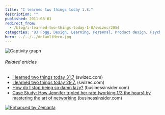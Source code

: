 ```yaml
---
title: "I learned two things today 1.8."
description: ""
published: 2011-08-01
redirect_from:
  - /blog/i-learned-two-things-today-1-8/swizec/2054
categories: "BJ Fogg, Design, Learning, Personal, Product design, Psychology, Tea, Twitter"
hero: ../../../defaultHero.jpg
---
```


![](http://swizec.com/blog/wp-content/uploads/2011/08/dbef20877a0c4b5fb6bf32c8b95fdb1e_73.jpg "Captivity graph")![]()![]()![]()![]()![]()

###### Related articles

- [I learned two things today 31.7](http://swizec.com/blog/i-learned-two-things-today-31-7/swizec/2040) (swizec.com)
- [I learned two things today 29.7.](http://swizec.com/blog/i-learned-two-things-today-29-7/swizec/2022) (swizec.com)
- [How do I stop being so damn lazy?](http://www.businessinsider.com/how-do-i-stop-being-so-damn-lazy-2011-7) (businessinsider.com)
- [Case Study: How Jennifer tripled her rate (working 1/3 the hours) by mastering the art of networking](http://www.businessinsider.com/case-study-how-jennifer-tripled-her-rate-working-13-the-hours-by-mastering-the-art-of-networking-2011-6) (businessinsider.com)

[![Enhanced by Zemanta](http://img.zemanta.com/zemified_e.png?x-id=fe6de0b4-b119-4528-bdec-f6106c75c30e)](http://www.zemanta.com/ "Enhanced by Zemanta")
